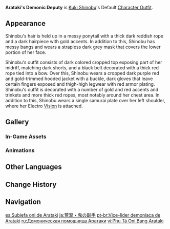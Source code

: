 {{Outfit Infobox
|id           = 206500
|image        = <gallery>
Character Kuki Shinobu Full Wish.png|Wish
Character Kuki Shinobu Game.png|In-Game
</gallery>
|character    = Kuki Shinobu
|type         = Default
|description  = Kuki Shinobu's outfit. The iconic oni mask she wears symbolizes her role as the Arataki Gang's terrifying "demonic deputy."
|obtain       = Unlocked upon obtaining character
}}
'''Arataki's Demonic Deputy''' is [[Kuki Shinobu]]'s Default [[Character Outfit]].

==Appearance==
<!-- Keep appearance section short and concise. Limit to 1-2 paragraphs (preferably 1 paragraph) with 3-4 sentences each. -->
Shinobu's hair is held up in a messy ponytail with a thick dark reddish rope and a dark hairpiece with gold accents. In addition to this, Shinobu has messy bangs and wears a strapless dark grey mask that covers the lower portion of her face.

Shinobu's outfit consists of dark colored cropped top exposing part of her midriff, matching dark shorts, and a black belt decorated with a thick red rope tied into a bow. Over this, Shinobu wears a cropped dark purple red and gold-trimmed hooded jacket with a buckle, dark gloves that leave certain fingers exposed and thigh-high legwear with red armor plating. Shinobu's outfit is decorated with a number of gold and red accents and trinkets and more thick red ropes, most notably around her chest area. In addition to this, Shinobu wears a single samurai plate over her left shoulder, where her Electro [[Vision]] is attached.

==Gallery==
===In-Game Assets===
{{Assets/Outfit|Arataki's Demonic Deputy|nomain=1}}

===Animations===
{{Preview/CharacterAnimations|Kuki Shinobu|nocaption=1}}

==Other Languages==
{{Other Languages
|en      = Arataki's Demonic Deputy
|zhs     = 荒泷鬼副手
|zhs_rm  = Huānglóng Guǐ Fùshǒu
|zht     = 荒瀧鬼副手
|zht_rm  = Huānglóng Guǐ Fùshǒu
|zh_tl   = 
|ja      = 荒瀧・鬼の副手
|ja_rm   = Arataki - Oni no Fukushu
|ja_tl   = Arataki - Oni's Deputy
|ko      = 아라타키의 오니 같은 조력자
|ko_rm   = Arataki-ui Oni Gateun Joryeokja
|ko_tl   = Arataki's Oni-like Supporter
|es      = Subjefa oni de Arataki
|es_tl   = Arataki's Assistant Manager
|fr      = Bras droit démoniaque d'Arataki
|fr_tl   = Arataki's Demonic Right-Hand Woman
|ru      = Демоническая помощница Аратаки
|ru_tl   = Arataki's Demonic Deputy
|th      = รองหัวหน้าโอนิแห่ง Arataki
|th_rm   = Rong Huana Oni Haeng Arataki
|th_tl   = Deputy Chief Oni of Arataki
|vi      = Phụ Tá Oni Bang Arataki
|vi_tl   = Oni Assistant of Arataki Gang
|de      = Aratakis Oni-Stellvertreterin
|de_tl   = Arataki's Oni Deputy (female)
|id      = Wakil Oni Geng Arataki
|id_tl   = Arataki Gang's Oni Representative
|pt      = Vice-líder demoníaca de Arataki
|pt_tl   = 
|tr      = Arataki'nin Şeytani Yardımcısı
|tr_tl   = 
|it      = Vice demoniaca di Arataki
|it_tl   = Arataki's Demonic Deputy
}}

==Change History==
{{Change History|2.7}}

==Navigation==
{{Dressing Room Navbox|type=outfit}}

[[es:Subjefa oni de Arataki]]
[[ja:荒瀧・鬼の副手]]
[[pt-br:Vice-líder demoníaca de Arataki]]
[[ru:Демоническая помощница Аратаки]]
[[vi:Phụ Tá Oni Bang Arataki]]